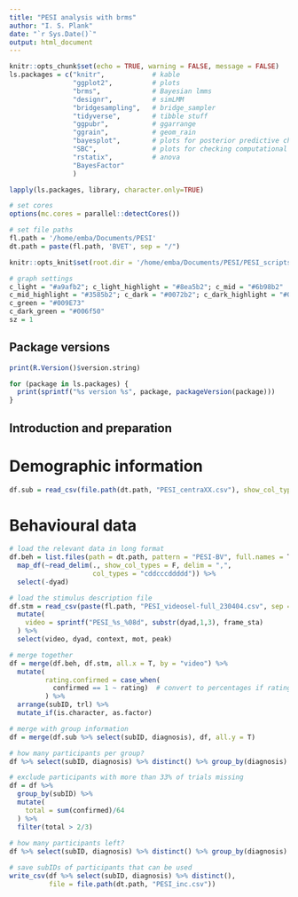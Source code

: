 ```yaml
---
title: "PESI analysis with brms"
author: "I. S. Plank"
date: "`r Sys.Date()`"
output: html_document
---
```


```r

knitr::opts_chunk$set(echo = TRUE, warning = FALSE, message = FALSE)
ls.packages = c("knitr",            # kable
                "ggplot2",          # plots
                "brms",             # Bayesian lmms
                "designr",          # simLMM
                "bridgesampling",   # bridge_sampler
                "tidyverse",        # tibble stuff
                "ggpubr",           # ggarrange
                "ggrain",           # geom_rain
                "bayesplot",        # plots for posterior predictive checks
                "SBC",              # plots for checking computational faithfulness
                "rstatix",          # anova
                "BayesFactor"
                )

lapply(ls.packages, library, character.only=TRUE)

# set cores
options(mc.cores = parallel::detectCores())

# set file paths
fl.path = '/home/emba/Documents/PESI'
dt.path = paste(fl.path, 'BVET', sep = "/")

knitr::opts_knit$set(root.dir = '/home/emba/Documents/PESI/PESI_scripts')

# graph settings 
c_light = "#a9afb2"; c_light_highlight = "#8ea5b2"; c_mid = "#6b98b2" 
c_mid_highlight = "#3585b2"; c_dark = "#0072b2"; c_dark_highlight = "#0058b2" 
c_green = "#009E73"
c_dark_green = "#006f50"
sz = 1

```

<style type="text/css">
.main-container {
  max-width: 1100px;
  margin-left: auto;
  margin-right: auto;
}
</style>

## Package versions

```r

print(R.Version()$version.string)

for (package in ls.packages) {
  print(sprintf("%s version %s", package, packageVersion(package)))
}

```

## Introduction and preparation

# Demographic information

```r

df.sub = read_csv(file.path(dt.path, "PESI_centraXX.csv"), show_col_types = F)

```

# Behavioural data

```r

# load the relevant data in long format
df.beh = list.files(path = dt.path, pattern = "PESI-BV", full.names = T) %>%
  map_df(~read_delim(., show_col_types = F, delim = ",",
                     col_types = "cddcccddddd")) %>%
  select(-dyad)

# load the stimulus description file
df.stm = read_csv(paste(fl.path, "PESI_videosel-full_230404.csv", sep = "/"), show_col_types = F) %>%
  mutate(
    video = sprintf("PESI_%s_%08d", substr(dyad,1,3), frame_sta)
  ) %>%
  select(video, dyad, context, mot, peak)

# merge together
df = merge(df.beh, df.stm, all.x = T, by = "video") %>%
  mutate(
         rating.confirmed = case_when(
           confirmed == 1 ~ rating)  # convert to percentages if rating was confirmed
         ) %>%
  arrange(subID, trl) %>%
  mutate_if(is.character, as.factor)

# merge with group information
df = merge(df.sub %>% select(subID, diagnosis), df, all.y = T)

# how many participants per group? 
df %>% select(subID, diagnosis) %>% distinct() %>% group_by(diagnosis) %>% count()

# exclude participants with more than 33% of trials missing
df = df %>%
  group_by(subID) %>%
  mutate(
    total = sum(confirmed)/64
  ) %>%
  filter(total > 2/3)
  
# how many participants left? 
df %>% select(subID, diagnosis) %>% distinct() %>% group_by(diagnosis) %>% count()

# save subIDs of participants that can be used
write_csv(df %>% select(subID, diagnosis) %>% distinct(), 
          file = file.path(dt.path, "PESI_inc.csv"))

```
